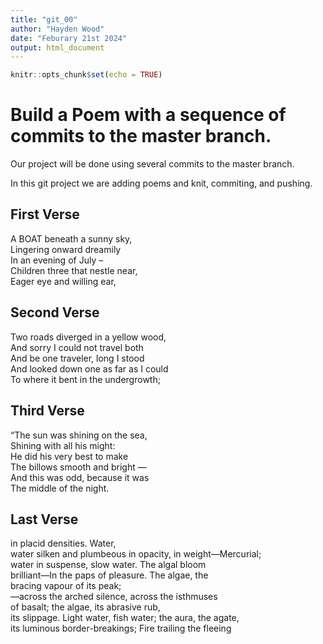 ```yaml
---
title: "git_00"
author: "Hayden Wood"
date: "Feburary 21st 2024"
output: html_document
---
```


```r
knitr::opts_chunk$set(echo = TRUE)
```
# Build a Poem with a sequence of commits to the master branch.
Our project will be done using several commits to the master branch.
<!-- Do not modify or change any text in "!--" bracketed areas such as this --- these are instructions to
you, if you change any of this the git program will notice it and compromise your git merging strategy !-->

In this git project we are adding poems and knit, commiting, and pushing.    
    
## First Verse 
<!--Put the first five lines of a poem by Lewis Carrol in this section!-->

A BOAT beneath a sunny sky,     
Lingering onward dreamily     
In an evening of July --     
Children three that nestle near,      
Eager eye and willing ear,      

## Second Verse
<!--Put the first five lines of a poem by Robert Frost here!-->

Two roads diverged in a yellow wood,      
And sorry I could not travel both     
And be one traveler, long I stood        
And looked down one as far as I could        
To where it bent in the undergrowth;      

## Third Verse
<!--Put the first two verses of The Walrus and the Carpenter here!-->

"The sun was shining on the sea,      
      Shining with all his might:      
He did his very best to make     
      The billows smooth and bright —     
And this was odd, because it was      
      The middle of the night.       
      
## Last Verse
<!--Put a short poem of your choice 8-20 lines,here!-->

in placid densities. Water,         
water silken and plumbeous in opacity, in weight—Mercurial;      
water in suspense, slow water. The algal bloom         
brilliant—In the paps of pleasure. The algae, the        
bracing vapour of its peak;      
—across the arched silence, across the isthmuses      
of basalt; the algae, its abrasive rub,          
its slippage. Light water, fish water; the aura, the agate,         
its luminous border-breakings; Fire trailing the fleeing       



